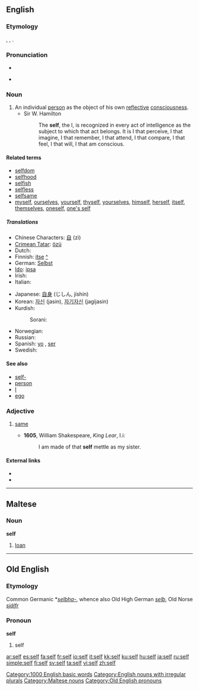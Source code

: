 {{wikipedia}}
{{also|self-}}
==English==

===Etymology===
{{etyl|ang}} {{term|lang=ang|self}}, {{term|seolf}}, {{term|sylf}}.

===Pronunciation===
* {{IPA|/sɛlf/}}
* {{audio|en-us-self.ogg|Audio (US)}}
*: {{rhymes|ɛlf}}

===Noun===
{{en-noun|selves}}

# An individual [[person]] as the object of his own [[reflective]] [[consciousness]].
#* Sir W. Hamilton<!--From Webster 1913-->
#*: The '''self''', the I, is recognized in every act of intelligence as the subject to which that act belongs. It is I that perceive, I that imagine, I that remember, I that attend, I that compare, I that feel, I that will, I that am conscious.

====Related terms====
* [[selfdom]]
* [[selfhood]]
* [[selfish]]
* [[selfless]]
* [[selfsame]]
* [[myself]], [[ourselves]], [[yourself]], [[thyself]], [[yourselves]], [[himself]], [[herself]], [[itself]], [[themselves]], [[oneself]], [[one's self]]

=====Translations=====
{{trans-top|individual person as the object of his own reflective consciousness}}
* Chinese Characters: [[自]] (zì)
* [[Crimean Tatar]]: [[özü]]
* Dutch: {{t+|nl|zelf|n}}
* Finnish: [[itse]] [[:fi:itse|^]]
* German: [[Selbst]] {{n}}
* [[Ido]]: [[ipsa]]
* Irish: {{t-|ga|féin|xs=Irish}}
* Italian: {{t+|it|stesso}}
{{trans-mid}}
* Japanese: [[自身]] (じしん, jíshin)
* Korean: [[자신]] (jasin), [[자기자신]] (jagijasin)
* Kurdish:
*: Sorani: {{t|ku|خۆ|tr=xo|sc=KUchar}}
* Norwegian: {{t-|no|selv}}
* Russian: {{t+|ru|себя|tr=sebjá|sc=Cyrl}}
* Spanish: [[yo]] {{m}} {{italbrac|psychology}}, [[ser]] {{m}} {{italbrac|psychology}}
* Swedish: {{t+|sv|själv}}
{{trans-bottom}}

====See also====
* [[self-]]
* [[person]]
* [[I]]
* [[ego]]

===Adjective===
{{infl|en|adjective|head=self}}

# {{obsolete}} [[same]]
#* '''1605''', William Shakespeare, ''King Lear'', I.i:
#*: I am made of that '''self''' mettle as my sister. 

====External links====
* {{R:Webster 1913}}
* {{R:Century 1911}}

[[Category:1000 English basic words]]
[[Category:English nouns with irregular plurals]]

----

==Maltese==

===Noun===
'''self'''

# [[loan]]

[[Category:Maltese nouns]]

----

==Old English==

===Etymology===
Common Germanic *''[[selbha-]]'', whence also Old High German ''[[selb]]'', Old Norse ''[[sjálfr]]''

===Pronoun===
'''self'''

# self

[[Category:Old English pronouns]]

[[ar:self]]
[[es:self]]
[[fa:self]]
[[fr:self]]
[[io:self]]
[[it:self]]
[[kk:self]]
[[ku:self]]
[[hu:self]]
[[ja:self]]
[[ru:self]]
[[simple:self]]
[[fi:self]]
[[sv:self]]
[[ta:self]]
[[vi:self]]
[[zh:self]]
